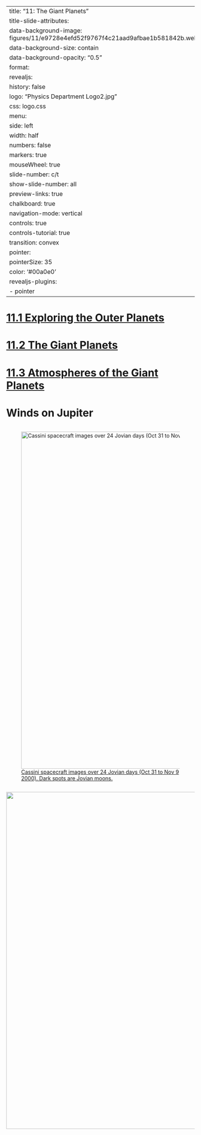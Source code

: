 
---
title: "11: The Giant Planets"
title-slide-attributes:
    data-background-image: figures/11/e9728e4efd52f9767f4c21aad9afbae1b581842b.webp
    data-background-size: contain
    data-background-opacity: "0.5"
format:
  revealjs:
    history: false
    logo: "Physics Department Logo2.jpg"
    css: logo.css
    menu:
      side: left
      width: half
      numbers: false
      markers: true
    mouseWheel: true
    slide-number: c/t 
    show-slide-number: all
    preview-links: true
    chalkboard: true
    navigation-mode: vertical
    controls: true
    controls-tutorial: true
    transition: convex
    pointer:
      pointerSize: 35
      color: '#00a0e0'
revealjs-plugins:
  - pointer
---


# [11.1 Exploring the Outer Planets](https://openstax.org/books/astronomy-2e/pages/11-1-exploring-the-outer-planets)

# {background-image="figures/11/old10-pg_0006.svg" background-size="75%"}
# {background-image="figures/11/old10-pg_0007.svg" background-size="75%"}
# {background-image="figures/11/old10-pg_0008.svg" background-size="75%"}
# {background-image="figures/11/old10-pg_0009.svg" background-size="75%"}
# {background-image="figures/11/old10-pg_0011.svg" background-size="75%"}
# {background-image="figures/11/old10-pg_0012.svg" background-size="75%"}

# {background-image="figures/11/old10-pg_0013.svg" background-size="75%"}
# {background-image="figures/11/old10-pg_0014.svg" background-size="75%"}

# {background-image="figures/11/old10-pg_0021.svg" background-size="75%"}
# {background-image="figures/11/old10-pg_0022.svg" background-size="75%"}

# {background-image="figures/11/old10-pg_0027.svg" background-size="75%"}
# {background-image="figures/11/old10-pg_0028.svg" background-size="75%"}

# {background-image="figures/11/old10-pg_0035.svg" background-size="75%"}
# {background-image="figures/11/old10-pg_0036.svg" background-size="75%"}

# [11.2 The Giant Planets](https://openstax.org/books/astronomy-2e/pages/11-2-the-giant-planets)

# {background-image="figures/11/old10-pg_0015.svg" background-size="75%"}
# {background-image="figures/11/old10-pg_0018.svg" background-size="75%"}
# {background-image="figures/11/old10-pg_0019.svg" background-size="75%"}
# {background-image="figures/11/old10-pg_0020.svg" background-size="75%"}
# {background-image="figures/11/old10-pg_0023.svg" background-size="75%"}
# {background-image="figures/11/old10-pg_0025.svg" background-size="75%"}
# {background-image="figures/11/old10-pg_0026.svg" background-size="75%"}
# {background-image="figures/11/old10-pg_0029.svg" background-size="75%"}
# {background-image="figures/11/old10-pg_0030.svg" background-size="75%"}
# {background-image="figures/11/old10-pg_0031.svg" background-size="75%"}
# {background-image="figures/11/old10-pg_0034.svg" background-size="75%"}
# {background-image="figures/11/old10-pg_0048.svg" background-size="75%"}
# {background-image="figures/11/old10-pg_0049.svg" background-size="75%"}
# {background-image="figures/11/old10-pg_0042.svg" background-size="75%"}
# {background-image="figures/11/old10-pg_0045.svg" background-size="75%"}

# [11.3 Atmospheres of the Giant Planets](https://openstax.org/books/astronomy-2e/pages/11-3-atmospheres-of-the-giant-planets)

# {background-image="figures/11/old10-pg_0024.svg" background-size="75%"}
# {background-image="figures/11/old10-pg_0037.svg" background-size="75%"}
# {background-image="figures/11/old10-pg_0038.svg" background-size="75%"}
# {background-image="figures/11/old10-pg_0039.svg" background-size="75%"}
# {background-image="figures/11/old10-pg_0046.svg" background-size="75%"}
# {background-image="figures/11/old10-pg_0047.svg" background-size="75%"}
# Winds on Jupiter


:::: {.columns}
::: {.column width="95%"}
::: {.callout-note appearance="minimal"}
![[Cassini spacecraft images over 24 Jovian days (Oct 31 to Nov 9 2000). Dark spots are Jovian moons.](https://photojournal.jpl.nasa.gov/catalog/PIA02863)](figures/11/PIA02863_-_Jupiter_surface_motion_animation.gif){#fig-jupiter-winds fig-align="center" width=900px}
:::
:::
:::: 

![](figures/11/jupiter-winds.png){.absolute bottom="110" width="900"}

# {background-image="figures/11/old10-pg_0050.svg" background-size="75%"}
# {background-image="figures/11/old10-pg_0051.svg" background-size="75%"}
# {background-image="figures/11/old10-pg_0052.svg" background-size="75%"}
# {background-image="figures/11/old10-pg_0053.svg" background-size="75%"}
# {background-image="figures/11/old10-pg_0054.svg" background-size="75%"}

